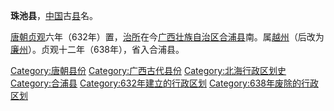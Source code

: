 '''珠池县'''，[[中国|中国]]古[[县|县]]名。

[[唐朝|唐朝]][[貞觀_(唐朝)|贞观]]六年（632年）置，[[治所|治所]]在今[[广西壮族自治区|广西壮族自治区]][[合浦县|合浦县]]南。属[[越州_(刘宋)|越州]]（后改为[[廉州_(唐朝)|廉州]]）。贞观十二年（638年），省入合浦县。 

{{唐朝行政区划小作品}}
{{DEFAULTSORT:Z}}
[[Category:唐朝县份|Category:唐朝县份]]
[[Category:广西古代县份|Category:广西古代县份]]
[[Category:北海行政区划史|Category:北海行政区划史]]
[[Category:合浦县|Category:合浦县]]
[[Category:632年建立的行政区划|Category:632年建立的行政区划]]
[[Category:638年废除的行政区划|Category:638年废除的行政区划]]